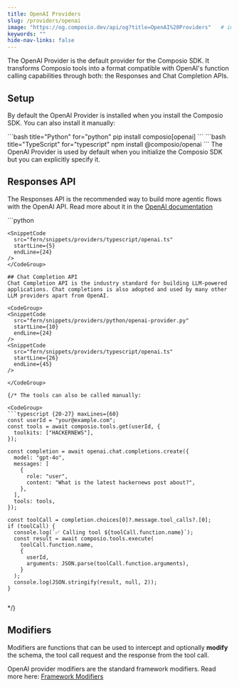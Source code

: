 ```yaml
---
title: OpenAI Providers
slug: /providers/openai
image: "https://og.composio.dev/api/og?title=OpenAI%20Providers"   # image for socials
keywords: ""
hide-nav-links: false
---
```


The OpenAI Provider is the default provider for the Composio SDK. It transforms Composio tools into a format compatible with OpenAI's function calling capabilities through both: the Responses and Chat Completion APIs.

## Setup
By default the OpenAI Provider is installed when you install the Composio SDK. You can also install it manually:

<CodeGroup>
```bash title="Python" for="python"
pip install composio[openai]
```
```bash title="TypeScript" for="typescript"
npm install @composio/openai
```
</CodeGroup>
The OpenAI Provider is used by default when you initialize the Composio SDK but you can explicitly specify it.

<CodeGroup>
<SnippetCode
  src="fern/snippets/providers/python/openai-provider.py"
  startLine={1}
  endLine={8}
/>
<SnippetCode
  src="fern/snippets/providers/typescript/openai.ts"
  startLine={1}
  endLine={7}
/>
</CodeGroup>

## Responses API
The Responses API is the recommended way to build more agentic flows with the OpenAI API. Read more about it in the [OpenAI documentation](https://platform.openai.com/docs/guides/responses-vs-chat-completions)

<CodeGroup>
```python

```
<SnippetCode
  src="fern/snippets/providers/typescript/openai.ts"
  startLine={5}
  endLine={24}
/>
</CodeGroup>

## Chat Completion API
Chat Completion API is the industry standard for building LLM-powered applications. Chat completions is also adopted and used by many other LLM providers apart from OpenAI.

<CodeGroup>
<SnippetCode
  src="fern/snippets/providers/python/openai-provider.py"
  startLine={10}
  endLine={24}
/>
<SnippetCode
  src="fern/snippets/providers/typescript/openai.ts"
  startLine={26}
  endLine={45}
/>

</CodeGroup>

{/* The tools can also be called manually:

<CodeGroup>
```typescript {20-27} maxLines={60}
const userId = "your@example.com";
const tools = await composio.tools.get(userId, {
  toolkits: ["HACKERNEWS"],
});

const completion = await openai.chat.completions.create({
  model: "gpt-4o",
  messages: [
    {
      role: "user",
      content: "What is the latest hackernews post about?",
    },
  ],
  tools: tools,
});

const toolCall = completion.choices[0]?.message.tool_calls?.[0];
if (toolCall) {
  console.log(`✅ Calling tool ${toolCall.function.name}`);
  const result = await composio.tools.execute(
    toolCall.function.name,
    {
      userId,
      arguments: JSON.parse(toolCall.function.arguments),
    }
  );
  console.log(JSON.stringify(result, null, 2));
}
```

```python

```
</CodeGroup> */}

## Modifiers
Modifiers are functions that can be used to intercept and optionally **modify** the schema, the tool call request and the response from the tool call.

OpenAI provider modifiers are the standard framework modifiers.
Read more here: [Framework Modifiers](/docs/modifiers/schema-modifiers)

